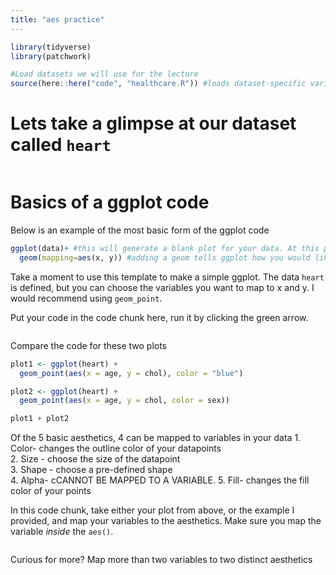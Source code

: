 ```yaml
---
title: "aes practice"
---
```


```r
library(tidyverse)
library(patchwork)
```

```r
#Load datasets we will use for the lecture
source(here::here("code", "healthcare.R")) #loads dataset-specific variables
```

# Lets take a glimpse at our dataset called `heart`
```r

```

# Basics of a ggplot code
Below is an example of the most basic form of the ggplot code
```r
ggplot(data)+ #this will generate a blank plot for your data. At this point, ggplot knows what to plot, but not how.
  geom(mapping=aes(x, y)) #adding a geom tells ggplot how you would like to map your data
```

Take a moment to use this template to make a simple ggplot. The data `heart` is defined, but you can choose the variables you want to map to x and y. I would recommend using `geom_point`.  
  
Put your code in the code chunk here, run it by clicking the green arrow.  
```r


```
  
Compare the code for these two plots
```r
plot1 <- ggplot(heart) +
  geom_point(aes(x = age, y = chol), color = "blue")

plot2 <- ggplot(heart) +
  geom_point(aes(x = age, y = chol, color = sex))

plot1 + plot2
```

Of the 5 basic aesthetics, 4 can be mapped to variables in your data
1. Color- changes the outline color of your datapoints  
2. Size - choose the size of the datapoint  
3. Shape - choose a pre-defined shape  
4. Alpha- cCANNOT BE MAPPED TO A VARIABLE. 
5. Fill- changes the fill color of your points  
  
In this code chunk, take either your plot from above, or the example I provided, and map your variables to the aesthetics. Make sure you map the variable *inside* the `aes()`. 
```r

```
  
Curious for more? Map more than two variables to two distinct aesthetics
```r

```


